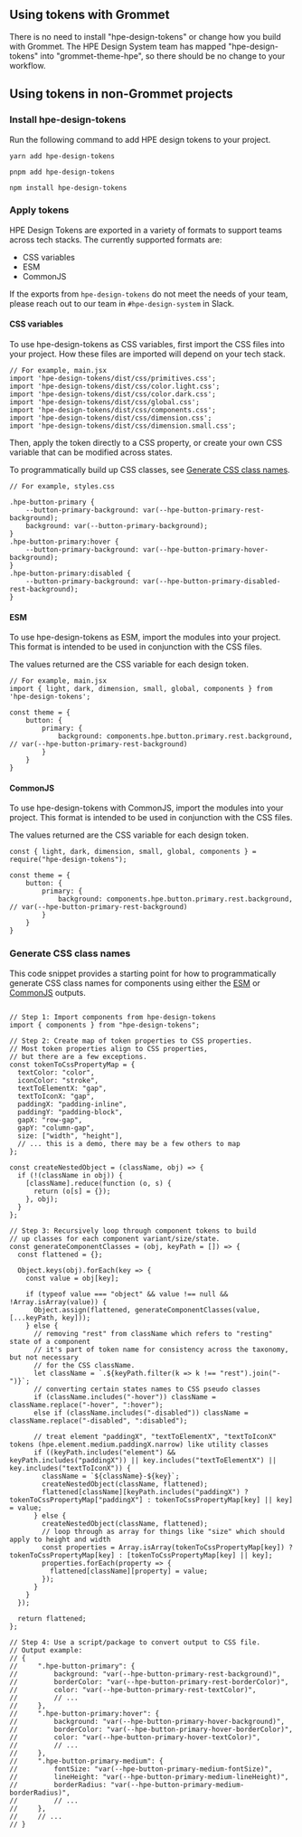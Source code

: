 ## Using tokens with Grommet

There is no need to install "hpe-design-tokens" or change how you build with Grommet. The HPE Design System team has mapped "hpe-design-tokens" into "grommet-theme-hpe", so there should be no change to your workflow.

## Using tokens in non-Grommet projects

### Install hpe-design-tokens

Run the following command to add HPE design tokens to your project.

```
yarn add hpe-design-tokens
```

```
pnpm add hpe-design-tokens
```

```
npm install hpe-design-tokens
```

### Apply tokens

HPE Design Tokens are exported in a variety of formats to support teams across tech stacks. The currently supported formats are:

- CSS variables
- ESM
- CommonJS

If the exports from `hpe-design-tokens` do not meet the needs of your team, please reach out to our team in `#hpe-design-system` in Slack.

#### CSS variables

To use hpe-design-tokens as CSS variables, first import the CSS files into your project. How these files are imported will depend on your tech stack.

```
// For example, main.jsx
import 'hpe-design-tokens/dist/css/primitives.css';
import 'hpe-design-tokens/dist/css/color.light.css';
import 'hpe-design-tokens/dist/css/color.dark.css';
import 'hpe-design-tokens/dist/css/global.css';
import 'hpe-design-tokens/dist/css/components.css';
import 'hpe-design-tokens/dist/css/dimension.css';
import 'hpe-design-tokens/dist/css/dimension.small.css';
```

Then, apply the token directly to a CSS property, or create your own CSS variable that can be modified across states.

To programmatically build up CSS classes, see [Generate CSS class names](#generate-css-class-names).

```
// For example, styles.css

.hpe-button-primary {
    --button-primary-background: var(--hpe-button-primary-rest-background);
    background: var(--button-primary-background);
}
.hpe-button-primary:hover {
    --button-primary-background: var(--hpe-button-primary-hover-background);
}
.hpe-button-primary:disabled {
    --button-primary-background: var(--hpe-button-primary-disabled-rest-background);
}
```

#### ESM

To use hpe-design-tokens as ESM, import the modules into your project. This format is intended to be used in conjunction with the CSS files.

The values returned are the CSS variable for each design token.

```
// For example, main.jsx
import { light, dark, dimension, small, global, components } from 'hpe-design-tokens';

const theme = {
    button: {
        primary: {
            background: components.hpe.button.primary.rest.background, // var(--hpe-button-primary-rest-background)
        }
    }
}
```

#### CommonJS

To use hpe-design-tokens with CommonJS, import the modules into your project. This format is intended to be used in conjunction with the CSS files.

The values returned are the CSS variable for each design token.

```
const { light, dark, dimension, small, global, components } = require("hpe-design-tokens");

const theme = {
    button: {
        primary: {
            background: components.hpe.button.primary.rest.background, // var(--hpe-button-primary-rest-background)
        }
    }
}
```

### Generate CSS class names

This code snippet provides a starting point for how to programmatically generate CSS class names for components using either the [ESM](#esm) or [CommonJS](#commonjs) outputs.

```

// Step 1: Import components from hpe-design-tokens
import { components } from "hpe-design-tokens";

// Step 2: Create map of token properties to CSS properties.
// Most token properties align to CSS properties,
// but there are a few exceptions.
const tokenToCssPropertyMap = {
  textColor: "color",
  iconColor: "stroke",
  textToElementX: "gap",
  textToIconX: "gap",
  paddingX: "padding-inline",
  paddingY: "padding-block",
  gapX: "row-gap",
  gapY: "column-gap",
  size: ["width", "height"],
  // ... this is a demo, there may be a few others to map
};

const createNestedObject = (className, obj) => {
  if (!(className in obj)) {
    [className].reduce(function (o, s) {
      return (o[s] = {});
    }, obj);
  }
};

// Step 3: Recursively loop through component tokens to build
// up classes for each component variant/size/state.
const generateComponentClasses = (obj, keyPath = []) => {
  const flattened = {};

  Object.keys(obj).forEach(key => {
    const value = obj[key];

    if (typeof value === "object" && value !== null && !Array.isArray(value)) {
      Object.assign(flattened, generateComponentClasses(value, [...keyPath, key]));
    } else {
      // removing "rest" from className which refers to "resting" state of a component
      // it's part of token name for consistency across the taxonomy, but not necessary
      // for the CSS className.
      let className = `.${keyPath.filter(k => k !== "rest").join("-")}`;
      // converting certain states names to CSS pseudo classes
      if (className.includes("-hover")) className = className.replace("-hover", ":hover");
      else if (className.includes("-disabled")) className = className.replace("-disabled", ":disabled");

      // treat element "paddingX", "textToElementX", "textToIconX" tokens (hpe.element.medium.paddingX.narrow) like utility classes
      if ((keyPath.includes("element") && keyPath.includes("paddingX")) || key.includes("textToElementX") || key.includes("textToIconX")) {
        className = `${className}-${key}`;
        createNestedObject(className, flattened);
        flattened[className][keyPath.includes("paddingX") ? tokenToCssPropertyMap["paddingX"] : tokenToCssPropertyMap[key] || key] = value;
      } else {
        createNestedObject(className, flattened);
        // loop through as array for things like "size" which should apply to height and width
        const properties = Array.isArray(tokenToCssPropertyMap[key]) ? tokenToCssPropertyMap[key] : [tokenToCssPropertyMap[key] || key];
        properties.forEach(property => {
          flattened[className][property] = value;
        });
      }
    }
  });

  return flattened;
};

// Step 4: Use a script/package to convert output to CSS file.
// Output example:
// {
//     ".hpe-button-primary": {
//         background: "var(--hpe-button-primary-rest-background)",
//         borderColor: "var(--hpe-button-primary-rest-borderColor)",
//         color: "var(--hpe-button-primary-rest-textColor)",
//         // ...
//     },
//     ".hpe-button-primary:hover": {
//         background: "var(--hpe-button-primary-hover-background)",
//         borderColor: "var(--hpe-button-primary-hover-borderColor)",
//         color: "var(--hpe-button-primary-hover-textColor)",
//         // ...
//     },
//     ".hpe-button-primary-medium": {
//         fontSize: "var(--hpe-button-primary-medium-fontSize)",
//         lineHeight: "var(--hpe-button-primary-medium-lineHeight)",
//         borderRadius: "var(--hpe-button-primary-medium-borderRadius)",
//         // ...
//     },
//     // ...
// }
```
